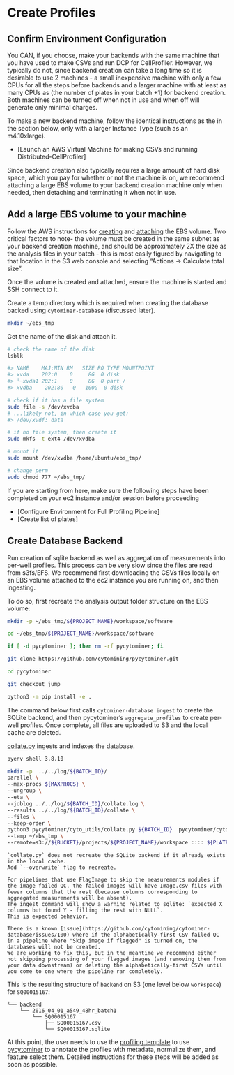 # Create Profiles

## Confirm Environment Configuration

You CAN, if you choose, make your backends with the same machine that you have used to make CSVs and run DCP for CellProfiler.  However, we typically do not, since backend creation can take a long time so it is desirable to use 2 machines - a small inexpensive machine with only a few CPUs for all the steps before backends and a larger machine with at least as many CPUs as (the number of plates in your batch +1) for backend creation. Both machines can be turned off when not in use and when off will generate only minimal charges.  

To make a new backend machine, follow the identical instructions as the in the section below, only with a larger Instance Type (such as an m4.10xlarge). 

* [Launch an AWS Virtual Machine for making CSVs and running Distributed-CellProfiler]

Since backend creation also typically requires a large amount of hard disk space, which you pay for whether or not the machine is on, we recommend attaching a large EBS volume to your backend creation machine only when needed, then detaching and terminating it when not in use.

## Add a large EBS volume to your machine

Follow the AWS instructions for [creating](https://docs.aws.amazon.com/AWSEC2/latest/UserGuide/ebs-creating-volume.html) and [attaching](https://docs.aws.amazon.com/AWSEC2/latest/UserGuide/ebs-attaching-volume.html) the EBS volume.  Two critical factors to note- the volume must be created in the same subnet as your backend creation machine, and should be approximately 2X the size as the analysis files in your batch - this is most easily figured by navigating to that location in the S3 web console and selecting "Actions -> Calculate total size".

Once the volume is created and attached, ensure the machine is started and SSH connect to it.

Create a temp directory which is required when creating the database backed using `cytominer-database` (discussed later).

```sh
mkdir ~/ebs_tmp
```

Get the name of the disk and attach it.

```sh
# check the name of the disk
lsblk

#> NAME    MAJ:MIN RM   SIZE RO TYPE MOUNTPOINT
#> xvda    202:0    0     8G  0 disk
#> └─xvda1 202:1    0     8G  0 part /
#> xvdba    202:80   0   100G  0 disk

# check if it has a file system
sudo file -s /dev/xvdba
# ...likely not, in which case you get:
#> /dev/xvdf: data

# if no file system, then create it
sudo mkfs -t ext4 /dev/xvdba

# mount it
sudo mount /dev/xvdba /home/ubuntu/ebs_tmp/

# change perm
sudo chmod 777 ~/ebs_tmp/
```

If you are starting from here, make sure the following steps have been completed on your ec2 instance and/or session before proceeding

* [Configure Environment for Full Profiling Pipeline]
* [Create list of plates]


## Create Database Backend

Run creation of sqlite backend as well as aggregation of measurements into per-well profiles.
This process can be very slow since the files are read from s3fs/EFS.
We recommend first downloading the CSVs files locally on an EBS volume attached to the ec2 instance you are running on, and then ingesting.

To do so, first recreate the analysis output folder structure on the EBS volume:

```sh
mkdir -p ~/ebs_tmp/${PROJECT_NAME}/workspace/software

cd ~/ebs_tmp/${PROJECT_NAME}/workspace/software

if [ -d pycytominer ]; then rm -rf pycytominer; fi

git clone https://github.com/cytomining/pycytominer.git

cd pycytominer

git checkout jump

python3 -m pip install -e .
```

The command below first calls `cytominer-database ingest` to create the SQLite backend, and then pycytominer's `aggregate_profiles` to create per-well profiles.
Once complete, all files are uploaded to S3 and the local cache are deleted.

[collate.py](https://github.com/cytomining/pycytominer/blob/jump/pycytominer/cyto_utils/collate.py) ingests and indexes the database.

```sh
pyenv shell 3.8.10

mkdir -p  ../../log/${BATCH_ID}/
parallel \
--max-procs ${MAXPROCS} \
--ungroup \
--eta \
--joblog ../../log/${BATCH_ID}/collate.log \
--results ../../log/${BATCH_ID}/collate \
--files \
--keep-order \
python3 pycytominer/cyto_utils/collate.py ${BATCH_ID}  pycytominer/cyto_utils/ingest_config.ini {1} \
--temp ~/ebs_tmp \
--remote=s3://${BUCKET}/projects/${PROJECT_NAME}/workspace :::: ${PLATES}
```

```block2
`collate.py` does not recreate the SQLite backend if it already exists in the local cache.
Add `--overwrite` flag to recreate.
```

```block2
For pipelines that use FlagImage to skip the measurements modules if the image failed QC, the failed images will have Image.csv files with fewer columns that the rest (because columns corresponding to aggregated measurements will be absent).
The ingest command will show a warning related to sqlite: `expected X columns but found Y - filling the rest with NULL`.
This is expected behavior.
```

```block2
There is a known [issue](https://github.com/cytomining/cytominer-database/issues/100) where if the alphabetically-first CSV failed QC in a pipeline where "Skip image if flagged" is turned on, the databases will not be created.
We are working to fix this, but in the meantime we recommend either not skipping processing of your flagged images (and removing them from your data downstream) or deleting the alphabetically-first CSVs until you come to one where the pipeline ran completely.
```

This is the resulting structure of `backend` on S3 (one level below `workspace`) for `SQ00015167`:

```
└── backend
    └── 2016_04_01_a549_48hr_batch1
        └── SQ00015167
            ├── SQ00015167.csv
            └── SQ00015167.sqlite
```


At this point, the user needs to use the [profiling template](https://github.com/cytomining/profiling-template) to use [pycytominer](https://github.com/cytomining/pycytominer/) to annotate the profiles with metadata, normalize them, and feature select them.  Detailed instructions for these steps will be added as soon as possible.
